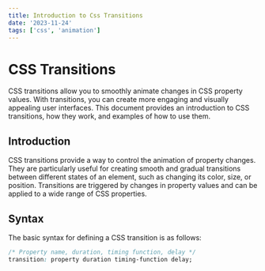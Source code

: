 ```yaml
---
title: Introduction to Css Transitions
date: '2023-11-24'
tags: ['css', 'animation']
---
```


# CSS Transitions

CSS transitions allow you to smoothly animate changes in CSS property values. With transitions, you can create more engaging and visually appealing user interfaces. This document provides an introduction to CSS transitions, how they work, and examples of how to use them.

## Introduction

CSS transitions provide a way to control the animation of property changes. They are particularly useful for creating smooth and gradual transitions between different states of an element, such as changing its color, size, or position. Transitions are triggered by changes in property values and can be applied to a wide range of CSS properties.

## Syntax

The basic syntax for defining a CSS transition is as follows:

```css
/* Property name, duration, timing function, delay */
transition: property duration timing-function delay;
```
